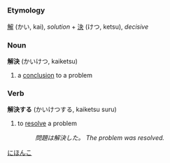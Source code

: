 =={{ja}}==
[[Category:Japanese language|にほんこ]]
===Etymology===
[[解]] (かい, kai), ''solution'' + [[決]] (けつ, ketsu), ''decisive''

===Noun===
'''解決''' (かいけつ, kaiketsu)

# a [[conclusion]] to a problem

===Verb===
'''解決する''' (かいけつする, kaiketsu suru)

# to [[resolve]] a problem
#: ''問題は解決した。 The problem was resolved.''
